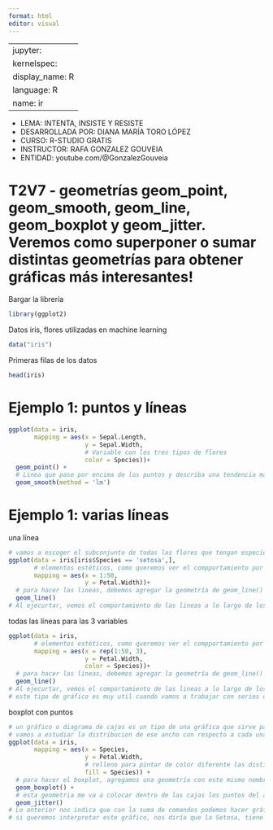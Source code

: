 ```yaml
---
format: html
editor: visual
---
```


---
jupyter:
  kernelspec:
    display_name: R
    language: R
    name: ir
---

-   LEMA: INTENTA, INSISTE Y RESISTE\
-   DESARROLLADA POR: DIANA MARÍA TORO LÓPEZ\
-   CURSO: R-STUDIO GRATIS\
-   INSTRUCTOR: RAFA GONZALEZ GOUVEIA\
-   ENTIDAD: youtube.com/@GonzalezGouveia

# T2V7 - geometrías geom_point, geom_smooth, geom_line, geom_boxplot y geom_jitter. Veremos como superponer o sumar distintas geometrías para obtener gráficas más interesantes!

Bargar la librería

```r
library(ggplot2)
```

Datos iris, flores utilizadas en machine learning

```r
data("iris")
```

Primeras filas de los datos

```r
head(iris)
```

# Ejemplo 1: puntos y líneas

```r
ggplot(data = iris,
       mapping = aes(x = Sepal.Length,
                     y = Sepal.Width,
                     # Variable con los tres tipos de flores
                     color = Species))+
  geom_point() +
  # Linea que pase por encima de los puntos y describa una tendencia mas o menos lineal, para usar lineas rectas debemos usar method = "lm"
  geom_smooth(method = 'lm')
```

# Ejemplo 1: varias líneas

una línea

```r
# vamos a escoger el subconjunto de todas las flores que tengan especie igual a setosa, colocamos una coma antes de cerrar el corchete para que nos selecciones solamente esos datos
ggplot(data = iris[iris$Species == 'setosa',],
       # elementos estéticos, como queremos ver el compportamiento por variable, esto significa un vector que va de 1 a 50
       mapping = aes(x = 1:50,
                     y = Petal.Width))+
  # para hacer las lineas, debemos agregar la geometría de geom_line()
  geom_line()
# Al ejecurtar, vemos el comportamiento de las lineas a lo largo de los 50 datos que conforman la variable iiris$Species con el Petal.Width para la variable setosa
```

todas las líneas para las 3 variables

```r
ggplot(data = iris,
       # elementos estéticos, como queremos ver el compportamiento por variable, esto significa un vector que va de 1 a 50, solicitamos que lo haga 3 veces con rep(1:50,3)
       mapping = aes(x = rep(1:50, 3),
                     y = Petal.Width,
                     color = Species))+
  # para hacer las lineas, debemos agregar la geometría de geom_line()
  geom_line()
# Al ejecurtar, vemos el comportamiento de las lineas a lo largo de los 50 datos que conforman cada variable
# este tipo de gráfico es muy util cuando vamos a trabajar con series de tiempo, a lo largo de la semana o mes, y quieres ver el comportamiento de una variable como el precio o la temperatura etc a traves del tiempo para distintas categorías, sean ciudades, productos etc 
```

boxplot con puntos

```r
# un gráfico o diagrama de cajas es un tipo de una gráfica que sirve para estudiar la distribución de una variable con respecto a distintas categorías
# vamos a estudiar la distribucion de ese ancho con respecto a cada una de las 3 variables
ggplot(data = iris,
       mapping = aes(x = Species,
                     y = Petal.Width,
                     # relleno para pintar de color diferente las distintas especies
                     fill = Species)) + 
  # para hacer el boxplot, agregamos una geometría con este mismo nombre 
  geom_boxplot() +
  # esta geometria me va a colocar dentro de las cajas los puntos del ancho de los pétalos, lo que nos ayuda a entender la mediana
  geom_jitter()
# Lo anterior nos indica que con la suma de comandos podemos hacer gráficas e ir superponiendo puntos y gráficas de cajas en la misma
# si queremos interpretar este gráfico, nos diría que la Setosa, tiene los gráficos más pequeños, mientras que la virginica tiene los datos más grandes, la línea significa la mediana, es decir que de la línea para arriba, está la mitad de todos los datos y de ella para abajo, la otra mitad, dentro de la caja estarian todos los datos y la línea vertical sería, el rango de lo más o menos normal que esperaríamos encontrar, todos los puntos fuera de esta línea, pueden ser considerados outlayers, ejemplo en el casoo de la Setosa
```
